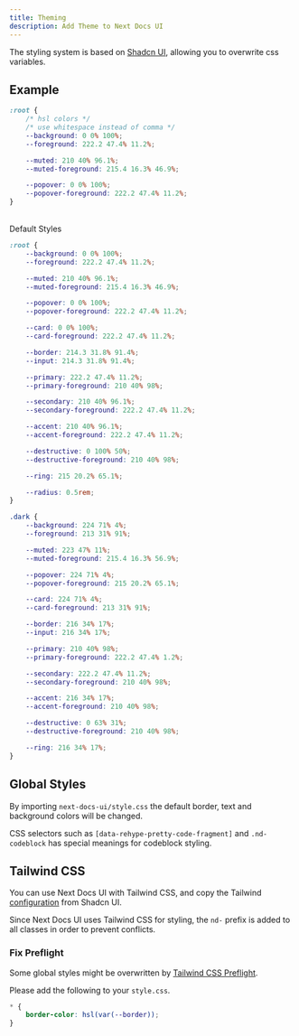 ```yaml
---
title: Theming
description: Add Theme to Next Docs UI
---
```


The styling system is based on [Shadcn UI](https://ui.shadcn.com), allowing you to overwrite css variables.

## Example

```css title="global.css"
:root {
    /* hsl colors */
    /* use whitespace instead of comma */
    --background: 0 0% 100%;
    --foreground: 222.2 47.4% 11.2%;

    --muted: 210 40% 96.1%;
    --muted-foreground: 215.4 16.3% 46.9%;

    --popover: 0 0% 100%;
    --popover-foreground: 222.2 47.4% 11.2%;
}
```

<br />

<Accordion type="single" collapsible>
<AccordionItem value="default"> 
<AccordionTrigger>Default Styles</AccordionTrigger>
<AccordionContent>

```css
:root {
    --background: 0 0% 100%;
    --foreground: 222.2 47.4% 11.2%;

    --muted: 210 40% 96.1%;
    --muted-foreground: 215.4 16.3% 46.9%;

    --popover: 0 0% 100%;
    --popover-foreground: 222.2 47.4% 11.2%;

    --card: 0 0% 100%;
    --card-foreground: 222.2 47.4% 11.2%;

    --border: 214.3 31.8% 91.4%;
    --input: 214.3 31.8% 91.4%;

    --primary: 222.2 47.4% 11.2%;
    --primary-foreground: 210 40% 98%;

    --secondary: 210 40% 96.1%;
    --secondary-foreground: 222.2 47.4% 11.2%;

    --accent: 210 40% 96.1%;
    --accent-foreground: 222.2 47.4% 11.2%;

    --destructive: 0 100% 50%;
    --destructive-foreground: 210 40% 98%;

    --ring: 215 20.2% 65.1%;

    --radius: 0.5rem;
}

.dark {
    --background: 224 71% 4%;
    --foreground: 213 31% 91%;

    --muted: 223 47% 11%;
    --muted-foreground: 215.4 16.3% 56.9%;

    --popover: 224 71% 4%;
    --popover-foreground: 215 20.2% 65.1%;

    --card: 224 71% 4%;
    --card-foreground: 213 31% 91%;

    --border: 216 34% 17%;
    --input: 216 34% 17%;

    --primary: 210 40% 98%;
    --primary-foreground: 222.2 47.4% 1.2%;

    --secondary: 222.2 47.4% 11.2%;
    --secondary-foreground: 210 40% 98%;

    --accent: 216 34% 17%;
    --accent-foreground: 210 40% 98%;

    --destructive: 0 63% 31%;
    --destructive-foreground: 210 40% 98%;

    --ring: 216 34% 17%;
}
```

</AccordionContent>
</AccordionItem>
</Accordion>

## Global Styles

By importing `next-docs-ui/style.css` the default border, text and background colors will be changed.

CSS selectors such as `[data-rehype-pretty-code-fragment]` and `.nd-codeblock` has special meanings for codeblock styling.

## Tailwind CSS

You can use Next Docs UI with Tailwind CSS, and copy the Tailwind [configuration](https://ui.shadcn.com/docs/installation/manual#configure-tailwindconfigjs) from Shadcn UI.

Since Next Docs UI uses Tailwind CSS for styling, the `nd-` prefix is added to all classes in order to prevent conflicts.

### Fix Preflight

Some global styles might be overwritten by [Tailwind CSS Preflight](https://tailwindcss.com/docs/preflight).

Please add the following to your `style.css`.

```css
* {
    border-color: hsl(var(--border));
}
```
